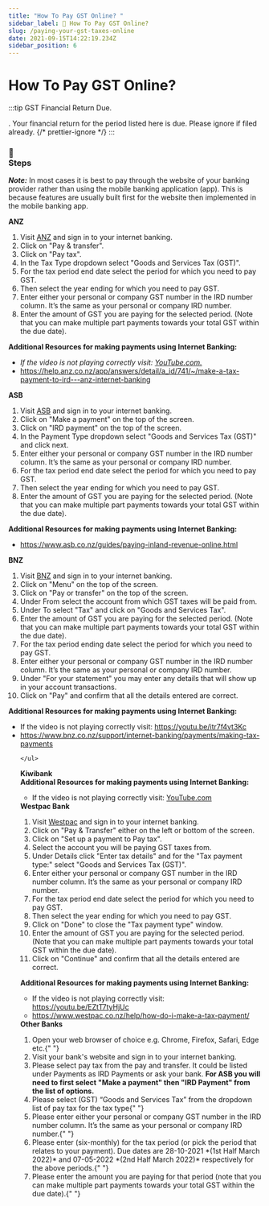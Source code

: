 ```yaml
---
title: "How To Pay GST Online? "
sidebar_label: 🔮 How To Pay GST Online?
slug: /paying-your-gst-taxes-online
date: 2021-09-15T14:22:19.234Z
sidebar_position: 6
---
```


# <Dynamic /> How To Pay GST Online?


:::tip GST Financial Return Due.

<GetGSTPeriods />. Your financial return for the period listed here is due.
Please ignore if filed already.
{/* prettier-ignore */}
:::

### <div class="emoji">📃</div> Steps

**_Note:_** In most cases it is best to pay through the website of your banking provider rather than using the mobile banking application (app). This is because features are usually built first for the website then implemented in the mobile banking app.

<Tabs>
  <TabItem value="anz" label="ANZ">
    <strong>ANZ</strong> <br />
    <ol>
    <li>Visit <a href="https://anz.co.nz">ANZ</a> and sign in to your internet banking.</li>
    <li>Click on "Pay &amp; transfer".</li>
    <li>Click on "Pay tax".</li>
    <li>In the Tax Type dropdown select "Goods and Services Tax (GST)".</li>
    <li>For the tax period end date select the period for which you need to pay GST.</li>
    <li>Then select the year ending for which you need to pay GST.</li>    
    <li>Enter either your personal or company GST number in the IRD number column. It’s the same as your personal or company IRD number. </li>    
    <li>Enter the amount of GST you are paying for the selected period. (Note that you can make multiple part payments towards your total GST within the due date).</li>    
    </ol>
    <strong>
      Additional Resources for making payments using Internet Banking:
    </strong>
    <div class="player-wrapper">
      <ReactPlayer
        controls="true"
        width="100%"
        height="100%"
        url="https://youtu.be/Ulh7WJX8nEQ"
      />
    </div>
  <ul>
    <li><i>
    If the video is not playing correctly visit: <a href="https://youtu.be/Ulh7WJX8nEQ">
      YouTube.com.
    </a>
    </i>
    <br/>
   </li>
   <li>
    <a href="https://help.anz.co.nz/app/answers/detail/a_id/741/~/make-a-tax-payment-to-ird---anz-internet-banking">
          https://help.anz.co.nz/app/answers/detail/a_id/741/~/make-a-tax-payment-to-ird---anz-internet-banking
    </a>
   </li>
  </ul>
  </TabItem>
  <TabItem value="asb" label="ASB" >
    <strong>ASB</strong> <br />
    <ol>
    <li>Visit <a href="https://asb.co.nz">ASB</a> and sign in to your internet banking.</li>
    <li>Click on "Make a payment" on the top of the screen.</li>
    <li>Click on "IRD payment" on the top of the screen.</li>
    <li>In the Payment Type dropdown select "Goods and Services Tax (GST)" and click next.</li>
    <li>Enter either your personal or company GST number in the IRD number column. It’s the same as your personal or company IRD number. </li>    
    <li>For the tax period end date select the period for which you need to pay GST.</li>
    <li>Then select the year ending for which you need to pay GST.</li>    
    <li>Enter the amount of GST you are paying for the selected period. (Note that you can make multiple part payments towards your total GST within the due date).</li>    
    </ol>
    <strong>
      Additional Resources for making payments using Internet Banking:
    </strong>
    <ul>
      <li>
        <a href="https://www.asb.co.nz/guides/paying-inland-revenue-online.html">
          https://www.asb.co.nz/guides/paying-inland-revenue-online.html
        </a>
      </li>
    </ul>
  </TabItem>
  <TabItem value="bnz" label="BNZ">
    <strong>BNZ</strong> <br />
    <ol>
    <li>Visit <a href="https://bnz.co.nz">BNZ</a> and sign in to your internet banking.</li>
    <li>Click on "Menu" on the top of the screen.</li>
    <li>Click on "Pay or transfer" on the top of the screen.</li>
    <li>Under From select the account from which GST taxes will be paid from.</li>
    <li>Under To select "Tax" and click on "Goods and Services Tax".</li>
    <li>Enter the amount of GST you are paying for the selected period. (Note that you can make multiple part payments towards your total GST within the due date).</li>    
    <li>For the tax period ending date select the period for which you need to pay GST.</li>
    <li>Enter either your personal or company GST number in the IRD number column. It’s the same as your personal or company IRD number. </li>    
    <li>Under "For your statement" you may enter any details that will show up in your account transactions.</li>    
    <li>Click on "Pay" and confirm that all the details entered are correct.</li>    
    </ol>
    <strong>
      Additional Resources for making payments using Internet Banking:
    </strong>
    <div class="player-wrapper">
      <ReactPlayer
        controls="true"
        url="https://youtu.be/itr7f4vt3Kc"
        width="100%"
        height="100%"
      />
    </div>
    <ul>
    <li>If the video is not playing correctly visit: <a href="https://youtu.be/itr7f4vt3Kc">
      https://youtu.be/itr7f4vt3Kc
    </a></li>
      <li>
        <a href="https://www.bnz.co.nz/support/internet-banking/payments/making-tax-payments">
          https://www.bnz.co.nz/support/internet-banking/payments/making-tax-payments
        </a>
      </li>
   
    </ul>
  </TabItem>
  <TabItem value="kiwibank" label="Kiwibank">
    <strong>Kiwibank</strong> <br />
    <strong>
Additional Resources for making payments using Internet Banking:
    </strong>
    <div class="player-wrapper">
      <ReactPlayer
        controls="true"
        url="https://youtu.be/SSJtSGZGpoA"
        width="100%"
        height="100%"
      />
    </div>
   <ul>
     <li>If the video is not playing correctly visit: <a href="https://youtu.be/SSJtSGZGpoA">
      YouTube.com
    </a></li>
   </ul>

  </TabItem>
  <TabItem value="westpac" label="Westpac">
    <strong>Westpac Bank</strong> <br />
    <ol>
    <li>Visit <a href="https://westpac.co.nz">Westpac</a> and sign in to your internet banking.</li>
    <li>Click on "Pay &amp; Transfer" either on the left or bottom of the screen.</li>
    <li>Click on "Set up a payment to Pay tax".</li>
    <li>Select the account you will be paying GST taxes from.</li>
    <li>Under Details click "Enter tax details" and for the "Tax payment type:" select "Goods and Services Tax (GST)".</li>
    <li>Enter either your personal or company GST number in the IRD number column. It’s the same as your personal or company IRD number. </li>
    <li>For the tax period end date select the period for which you need to pay GST.</li>
    <li>Then select the year ending for which you need to pay GST.</li>    
    <li>Click on "Done" to close the "Tax payment type" window.</li>
    <li>Enter the amount of GST you are paying for the selected period. (Note that you can make multiple part payments towards your total GST within the due date).</li>
    <li>Click on "Continue" and confirm that all the details entered are correct.</li>
    </ol>
    <strong>

Additional Resources for making payments using Internet Banking:
</strong>
<div class="player-wrapper">
<ReactPlayer
        controls="true"
        url="https://youtu.be/EZtT7tyHjUc"
        width="100%"
        height="100%"
      />
</div>
<ul>
<li>If the video is not playing correctly visit: <a href="https://youtu.be/EZtT7tyHjUc">
https://youtu.be/EZtT7tyHjUc
</a></li>
<li>
<a href="https://www.westpac.co.nz/help/how-do-i-make-a-tax-payment/">
https://www.westpac.co.nz/help/how-do-i-make-a-tax-payment/
</a>
</li>
</ul>

  </TabItem>
  <TabItem value="other" label="Other">
    <strong>Other Banks</strong> <br />
    <ol>
      <li>
        Open your web browser of choice e.g. Chrome, Firefox, Safari, Edge
        etc.{" "}
      </li>
      <li>Visit your bank's website and sign in to your internet banking. </li>
      <li>
        Please select pay tax from the pay and transfer. It could be listed
        under Payments as IRD Payments or ask your bank. <strong>For ASB you will need
        to first select "Make a payment" then "IRD Payment" from the list of
        options.</strong>
      </li>
      <li>
        Please select (GST) “Goods and Services Tax” from the dropdown list of
        pay tax for the tax type{" "}
      </li>
      <li>
        Please enter either your personal or company GST number in the IRD
        number column. It’s the same as your personal or company IRD
        number.{" "}
      </li>
      <li>
        Please enter <GetGSTPeriods /> (six-monthly) for the tax period (or pick
        the period that relates to your payment). Due dates are 28-10-2021 *(1st
        Half March 2022)* and 07-05-2022 *(2nd Half March 2022)* respectively
        for the above periods.{" "}
      </li>
      <li>
        Please enter the amount you are paying for that period (note that you
        can make multiple part payments towards your total GST within the due
        date).{" "}
      </li>
    </ol>
  </TabItem>
</Tabs>

